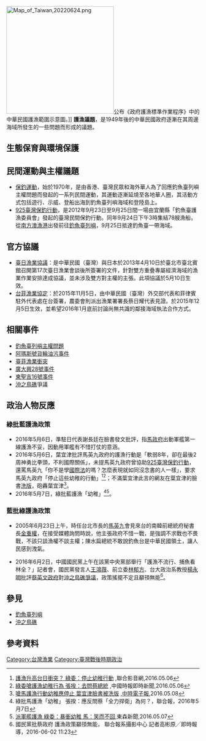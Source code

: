 [[File:Map_of_Taiwan,20220624.png|280px]]公布《政府護漁標準作業程序》中的中華民國護漁範圍示意圖。]]
'''護漁議題'''，是1949年後的中華民國政府逐漸在其周邊海域所發生的一些問題而形成的議題。

== 生態保育與環境保護 ==

== 民間運動與主權議題 ==
*[[保釣運動|保釣運動]]，始於1970年，是由香港、臺灣民眾和海外華人為了回應釣魚臺列嶼主權問題而發起的一系列民間運動，其運動逐漸延燒至各地華人圈，其活動方式包括遊行、示威、登船出海到釣魚臺列嶼海域和登陸島上。
*[[925臺灣保釣行動|925臺灣保釣行動]]，是2012年9月23日至9月25日間一場由宜蘭縣「釣魚臺護漁委員會」發起的臺灣民間保釣行動。同年9月24日下午3時集結78艘漁船，從[[南方澳漁港|南方澳漁港]]出發前往[[釣魚臺列嶼|釣魚臺列嶼]]，9月25日抵達釣魚臺一帶海域。

== 官方協議 ==
*[[臺日漁業協議|臺日漁業協議]]：是中華民國（臺灣）與日本於2013年4月10日於臺北市臺北賓館召開第17次臺日漁業會談後所簽署的文件，針對雙方重疊專屬經濟海域的漁業作業安排達成協議，並未涉及雙方對主權的主張。此項協議於5月10日生效。
*[[台菲漁業協定|台菲漁業協定]]：於2015年11月5日，由中華民國（臺灣）外交部代表和菲律賓駐外代表處在台簽署，農委會則派出漁業署署長蔡日耀代表見證。於2015年12月5日生效，並希望2016年1月底前討論尚無共識的鄰接海域執法合作方式。

==相關事件==
*[[釣魚臺列嶼主權問題|釣魚臺列嶼主權問題]]
*[[阿瑪斯號貨輪油污事件|阿瑪斯號貨輪油污事件]]
*[[臺菲漁業衝突|臺菲漁業衝突]]
*[[廣大興28號事件|廣大興28號事件]]
*[[東聖吉16號事件|東聖吉16號事件]]
*[[沖之鳥礁|沖之鳥礁]]爭議

== 政治人物反應 ==
=== 綠批藍護漁政策 ===
*2016年5月6日，準駐日代表謝長廷在臉書發文批評，指[[馬英九政府|馬政府]]出動軍艦第一線護漁不妥，因動用軍艦有不惜打仗的意涵。
*2016年5月6日，葉宜津批評馬英九政府的護漁行動是「軟弱8年，卻在最後2周神勇比拳頭，不利國際關係」，未提馬英九政府曾協助[[925臺灣保釣行動|925臺灣保釣行動]]，還罵馬英九「你不是學[[國際法|國際法]]的嗎？怎麼表現就如同沒念書的人一樣」，要求馬英九政府「停止這些幼稚的行動」<ref>[https://video.udn.com/news/485273 護漁升高台日衝突？ 綠委：停止幼稚行動] {{Wayback|url=https://video.udn.com/news/485273 |date=20160604133028 }},聯合影音網,2016.05.06</ref><ref>[http://www.chinatimes.com/realtimenews/20160506004177-260407 綠委嗆護漁幼稚行為 張揆：去問蔡總統] {{Wayback|url=http://www.chinatimes.com/realtimenews/20160506004177-260407 |date=20160604012612 }},中國時報即時新聞,2016.05.06</ref>；不滿葉宜津此言的網友在葉宜津的臉書[[洗版|洗版]]，砲轟葉宜津<ref>[http://www.chinatimes.com/realtimenews/20160508001497-260407 嗆馬護漁行動幼稚應停止 葉宜津臉書被洗版] {{Wayback|url=http://www.chinatimes.com/realtimenews/20160508001497-260407 |date=20160610021718 }},[[中時電子報|中時電子報]],2016.05.08</ref>。
*2016年5月7日，綠批藍護漁「幼稚」<ref>綠批馬護漁「幼稚」 張揆：應反問蔡「全力捍衛」為何？，聯合報，2016年5月7日</ref><ref>[http://news.ebc.net.tw/news.php?nid=21277 派軍艦護漁 綠委：暴衝幼稚 馬：笑而不回],東森新聞,2016.05.07</ref>。

=== 藍批綠護漁政策 ===
*2005年6月23日上午，時任台北市長的[[馬英九|馬英九]]會見來台的南韓前總統府秘書長[[金重權|金重權]]，在接受媒體詢問時說，他主張政府不惜一戰，是強調不求戰也不畏戰，不該只談漁權不談主權；陳水扁總統不敢說釣魚台是中華民國領土，讓人民感到洩氣。

*2016年6月2日，中國國民黨上午在該黨中央黨部舉行「護漁不流行、捕魚看林全？」記者會，國民黨發言人[[王鴻薇|王鴻薇]]、前立委[[林郁方|林郁方]]、台大政治系教授[[楊永明|楊永明]]批評[[蔡英文政府|蔡英文政府]]對[[沖之鳥礁爭議|沖之鳥礁爭議]]，政策搖擺不定且顢頇無能<ref>國民黨批蔡政府 護漁政策顢頇無能， 聯合報系攝影中心 記者高彬原╱即時報導，2016-06-02 11:23</ref>。

==參見==
*[[釣魚臺列嶼|釣魚臺列嶼]]
*[[沖之鳥礁|沖之鳥礁]]

== 參考資料 ==
{{reflist}}

[[Category:台灣漁業|Category:台灣漁業]]
[[Category:臺灣戰後時期政治|Category:臺灣戰後時期政治]]